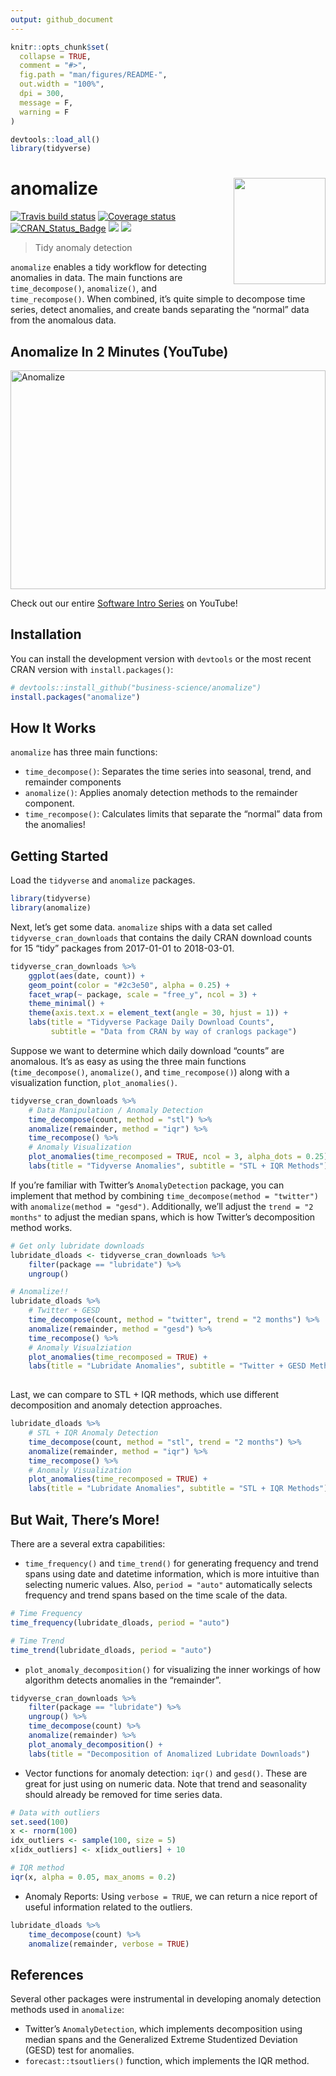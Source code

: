 ```yaml
---
output: github_document
---
```


<!-- README.md is generated from README.Rmd. Please edit that file -->

```r
knitr::opts_chunk$set(
  collapse = TRUE,
  comment = "#>",
  fig.path = "man/figures/README-",
  out.width = "100%",
  dpi = 300,
  message = F,
  warning = F
)

devtools::load_all()
library(tidyverse)
```


# anomalize <img src="man/figures/anomalize-logo.png" width="147" height="170" align="right" />

[![Travis build status](https://travis-ci.org/business-science/anomalize.svg?branch=master)](https://travis-ci.org/business-science/anomalize)
[![Coverage status](https://codecov.io/gh/business-science/anomalize/branch/master/graph/badge.svg)](https://codecov.io/github/business-science/anomalize?branch=master)
[![CRAN_Status_Badge](http://www.r-pkg.org/badges/version/anomalize)](https://cran.r-project.org/package=anomalize)
![](http://cranlogs.r-pkg.org/badges/anomalize?color=brightgreen)
![](http://cranlogs.r-pkg.org/badges/grand-total/anomalize?color=brightgreen)


> Tidy anomaly detection

`anomalize` enables a tidy workflow for detecting anomalies in data. The main functions are `time_decompose()`, `anomalize()`, and `time_recompose()`. When combined, it's quite simple to decompose time series, detect anomalies, and create bands separating the "normal" data from the anomalous data.

## Anomalize In 2 Minutes (YouTube)

<a href="https://www.youtube.com/watch?v=Gk_HwjhlQJs" target="_blank"><img src="http://img.youtube.com/vi/Gk_HwjhlQJs/0.jpg" 
alt="Anomalize" width="100%" height="350"/></a>

Check out our entire [Software Intro Series](https://www.youtube.com/watch?v=Gk_HwjhlQJs&list=PLo32uKohmrXsYNhpdwr15W143rX6uMAze) on YouTube!

## Installation

You can install the development version with `devtools` or the most recent CRAN version with `install.packages()`:

``` r
# devtools::install_github("business-science/anomalize")
install.packages("anomalize")
```

## How It Works

`anomalize` has three main functions:

- `time_decompose()`: Separates the time series into seasonal, trend, and remainder components
- `anomalize()`: Applies anomaly detection methods to the remainder component.
- `time_recompose()`: Calculates limits that separate the "normal" data from the anomalies!

## Getting Started

Load the `tidyverse` and `anomalize` packages.

```r
library(tidyverse)
library(anomalize)
```


Next, let's get some data.  `anomalize` ships with a data set called `tidyverse_cran_downloads` that contains the daily CRAN download counts for 15 "tidy" packages from 2017-01-01 to 2018-03-01.

```r
tidyverse_cran_downloads %>%
    ggplot(aes(date, count)) +
    geom_point(color = "#2c3e50", alpha = 0.25) +
    facet_wrap(~ package, scale = "free_y", ncol = 3) +
    theme_minimal() +
    theme(axis.text.x = element_text(angle = 30, hjust = 1)) +
    labs(title = "Tidyverse Package Daily Download Counts",
         subtitle = "Data from CRAN by way of cranlogs package")
```

Suppose we want to determine which daily download "counts" are anomalous. It's as easy as using the three main functions (`time_decompose()`, `anomalize()`, and `time_recompose()`) along with a visualization function, `plot_anomalies()`.

```r
tidyverse_cran_downloads %>%
    # Data Manipulation / Anomaly Detection
    time_decompose(count, method = "stl") %>%
    anomalize(remainder, method = "iqr") %>%
    time_recompose() %>%
    # Anomaly Visualization
    plot_anomalies(time_recomposed = TRUE, ncol = 3, alpha_dots = 0.25) +
    labs(title = "Tidyverse Anomalies", subtitle = "STL + IQR Methods") 
```

If you're familiar with Twitter's `AnomalyDetection` package, you can implement that method by combining `time_decompose(method = "twitter")` with `anomalize(method = "gesd")`. Additionally, we'll adjust the `trend = "2 months"` to adjust the median spans, which is how Twitter's decomposition method works.

```r
# Get only lubridate downloads
lubridate_dloads <- tidyverse_cran_downloads %>%
    filter(package == "lubridate") %>% 
    ungroup()

# Anomalize!!
lubridate_dloads %>%
    # Twitter + GESD
    time_decompose(count, method = "twitter", trend = "2 months") %>%
    anomalize(remainder, method = "gesd") %>%
    time_recompose() %>%
    # Anomaly Visualziation
    plot_anomalies(time_recomposed = TRUE) +
    labs(title = "Lubridate Anomalies", subtitle = "Twitter + GESD Methods")
    
```

Last, we can compare to STL + IQR methods, which use different decomposition and anomaly detection approaches.

```r
lubridate_dloads %>%
    # STL + IQR Anomaly Detection
    time_decompose(count, method = "stl", trend = "2 months") %>%
    anomalize(remainder, method = "iqr") %>%
    time_recompose() %>%
    # Anomaly Visualization
    plot_anomalies(time_recomposed = TRUE) +
    labs(title = "Lubridate Anomalies", subtitle = "STL + IQR Methods")
```

## But Wait, There's More!

There are a several extra capabilities:

- `time_frequency()` and `time_trend()` for generating frequency and trend spans using date and datetime information, which is more intuitive than selecting numeric values. Also, `period = "auto"` automatically selects frequency and trend spans based on the time scale of the data.

```r
# Time Frequency
time_frequency(lubridate_dloads, period = "auto")
```

```r
# Time Trend
time_trend(lubridate_dloads, period = "auto")
```


- `plot_anomaly_decomposition()` for visualizing the inner workings of how algorithm detects anomalies in the "remainder". 

```r
tidyverse_cran_downloads %>%
    filter(package == "lubridate") %>%
    ungroup() %>%
    time_decompose(count) %>%
    anomalize(remainder) %>%
    plot_anomaly_decomposition() +
    labs(title = "Decomposition of Anomalized Lubridate Downloads")
```

<!-- - Other `time_decompose` methods: In addition to "stl" and "twitter", we have added "multiplicative" for time series with non-constant variance. Word of caution that statistical transformations such as logarithmic or power transformations may perform better. -->

- Vector functions for anomaly detection: `iqr()` and `gesd()`. These are great for just using on numeric data. Note that trend and seasonality should already be removed for time series data.

```r
# Data with outliers
set.seed(100)
x <- rnorm(100)
idx_outliers <- sample(100, size = 5)
x[idx_outliers] <- x[idx_outliers] + 10

# IQR method
iqr(x, alpha = 0.05, max_anoms = 0.2)
```

- Anomaly Reports: Using `verbose = TRUE`, we can return a nice report of useful information related to the outliers.

```r
lubridate_dloads %>%
    time_decompose(count) %>%
    anomalize(remainder, verbose = TRUE)
```




## References

Several other packages were instrumental in developing anomaly detection methods used in `anomalize`:

- Twitter's `AnomalyDetection`, which implements decomposition using median spans and the Generalized Extreme Studentized Deviation (GESD) test for anomalies.
- `forecast::tsoutliers()` function, which implements the IQR method. 
